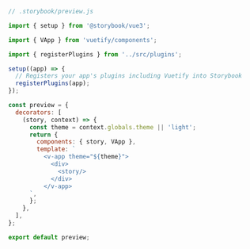 ```js
// .storybook/preview.js

import { setup } from '@storybook/vue3';

import { VApp } from 'vuetify/components';

import { registerPlugins } from '../src/plugins';

setup((app) => {
  // Registers your app's plugins including Vuetify into Storybook
  registerPlugins(app);
});

const preview = {
  decorators: [
    (story, context) => {
      const theme = context.globals.theme || 'light';
      return {
        components: { story, VApp },
        template: `
          <v-app theme="${theme}">
            <div>
              <story/>
            </div>
          </v-app>
      `,
      };
    },
  ],
};

export default preview;
```
